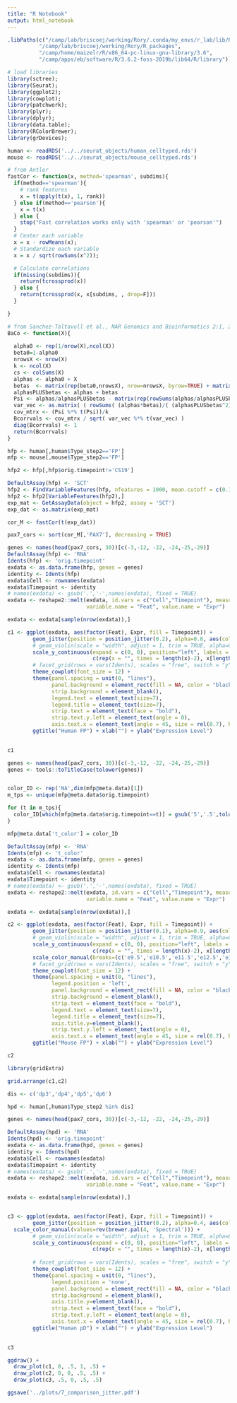 ```yaml
---
title: "R Notebook"
output: html_notebook
---
```


```r
.libPaths(c("/camp/lab/briscoej/working/Rory/.conda/my_envs/r_lab/lib/R/library",
          "/camp/lab/briscoej/working/Rory/R_packages",
          "/camp/home/maizelr/R/x86_64-pc-linux-gnu-library/3.6",
          "/camp/apps/eb/software/R/3.6.2-foss-2019b/lib64/R/library"))
```


```r
# load libraries
library(sctree);
library(Seurat);
library(ggplot2);
library(cowplot);
library(patchwork);
library(plyr);
library(dplyr);
library(data.table);
library(RColorBrewer);
library(grDevices);
```

```r
human <- readRDS('../../seurat_objects/human_celltyped.rds')
mouse <- readRDS('../../seurat_objects/mouse_celltyped.rds')
```

```r
# from Antler
fastCor <- function(x, method='spearman', subdims){
  if(method=='spearman'){
    # rank features
    x = t(apply(t(x), 1, rank))
  } else if(method=='pearson'){
    x = t(x)
  } else {
    stop("Fast correlation works only with 'spearman' or 'pearson'")
  }
  # Center each variable
  x = x - rowMeans(x);
  # Standardize each variable
  x = x / sqrt(rowSums(x^2));

  # Calculate correlations
  if(missing(subdims)){
    return(tcrossprod(x))
  } else {
    return(tcrossprod(x, x[subdims, , drop=F]))
  }

}

# from Sanchez-Taltavull et al., NAR Genomics and Bioinformatics 2:1, 2020
BaCo <- function(X){
  
  alpha0 <- rep(1/nrow(X),ncol(X))
  beta0=1-alpha0
  nrowsX <- nrow(X)
  k <- ncol(X)
  cs <- colSums(X)
  alphas <- alpha0 + X
  betas  <- matrix(rep(beta0,nrowsX), nrow=nrowsX, byrow=TRUE) + matrix(rep(cs,nrowsX), nrow=nrowsX, byrow=TRUE) - X
  alphasPLUSbetas <- alphas + betas
  Psi <- alphas/alphasPLUSbetas - matrix(rep(rowSums(alphas/alphasPLUSbetas)/k, k), ncol=k, byrow=FALSE) 
  var_vec <- as.matrix( ( rowSums( (alphas*betas)/( (alphasPLUSbetas^2)*(alphasPLUSbetas+1) ) ) + rowSums(Psi^2) )/k )
  cov_mtrx <- (Psi %*% t(Psi))/k
  Bcorrvals <- cov_mtrx / sqrt( var_vec %*% t(var_vec) )
  diag(Bcorrvals) <- 1
  return(Bcorrvals)
}
```


```r
hfp <- human[,human$Type_step2=='FP']
mfp <- mouse[,mouse$Type_step2=='FP']
```


```r
hfp2 <- hfp[,hfp$orig.timepoint!='CS19']
```


```r
DefaultAssay(hfp) <- 'SCT'
hfp2 <- FindVariableFeatures(hfp, nfeatures = 1000, mean.cutoff = c(0.1, 8))
hfp2 <- hfp2[VariableFeatures(hfp2),]
exp_mat <- GetAssayData(object = hfp2, assay = 'SCT')
exp_dat <- as.matrix(exp_mat)
```


```r
cor_M <- fastCor(t(exp_dat))
```

```r
pax7_cors <- sort(cor_M[,'PAX7'], decreasing = TRUE)
```

```r
genes <- names(head(pax7_cors, 30))[c(-3,-12, -22, -24,-25,-29)]
DefaultAssay(hfp) <- 'RNA'
Idents(hfp) <- 'orig.timepoint'
exdata <- as.data.frame(hfp, genes = genes)
identity <- Idents(hfp)
exdata$Cell <- rownames(exdata)
exdata$Timepoint <- identity
# names(exdata) <- gsub('.','-',names(exdata), fixed = TRUE)
exdata <- reshape2::melt(exdata, id.vars = c("Cell","Timepoint"), measure.vars = genes,
                         variable.name = "Feat", value.name = "Expr")

exdata <- exdata[sample(nrow(exdata)),]

c1 <- ggplot(exdata, aes(factor(Feat), Expr, fill = Timepoint)) +
        geom_jitter(position = position_jitter(0.2), alpha=0.8, aes(colour=Timepoint), size=.5) + scale_color_manual(values=rev(brewer.pal(4, 'Spectral'))) +
        # geom_violin(scale = "width", adjust = 1, trim = TRUE, alpha=0.25) +
        scale_y_continuous(expand = c(0, 0), position="left", labels = function(x)
                           c(rep(x = "", times = length(x)-2), x[length(x) - 1], "")) +
        # facet_grid(rows = vars(Idents), scales = "free", switch = "y") +
        theme_cowplot(font_size = 12) +
        theme(panel.spacing = unit(0, "lines"),
              panel.background = element_rect(fill = NA, color = "black"),
              strip.background = element_blank(),
              legend.text = element_text(size=7),
              legend.title = element_text(size=7),
              strip.text = element_text(face = "bold"),
              strip.text.y.left = element_text(angle = 0),
              axis.text.x = element_text(angle = 45, size = rel(0.7), hjust = 1, vjust = 1)) +
        ggtitle("Human FP") + xlab("") + ylab("Expression Level")
  

c1
```




```r
genes <- names(head(pax7_cors, 30))[c(-3,-12, -22, -24,-25,-29)]
genes <- tools::toTitleCase(tolower(genes))


color_ID <- rep('NA',dim(mfp@meta.data)[1])
m_tps <- unique(mfp@meta.data$orig.timepoint)

for (t in m_tps){
  color_ID[which(mfp@meta.data$orig.timepoint==t)] = gsub('5','.5',tolower(t))
}

mfp@meta.data['t_color'] = color_ID 

DefaultAssay(mfp) <- 'RNA'
Idents(mfp) <- 't_color'
exdata <- as.data.frame(mfp, genes = genes)
identity <- Idents(mfp)
exdata$Cell <- rownames(exdata)
exdata$Timepoint <- identity
# names(exdata) <- gsub('.','-',names(exdata), fixed = TRUE)
exdata <- reshape2::melt(exdata, id.vars = c("Cell","Timepoint"), measure.vars = genes,
                         variable.name = "Feat", value.name = "Expr")

exdata <- exdata[sample(nrow(exdata)),]

c2 <- ggplot(exdata, aes(factor(Feat), Expr, fill = Timepoint)) +
        geom_jitter(position = position_jitter(0.1), alpha=0.9, aes(colour=Timepoint), size=.5) +
        # geom_violin(scale = "width", adjust = 1, trim = TRUE, alpha=0.25) +
        scale_y_continuous(expand = c(0, 0), position="left", labels = function(x)
                           c(rep(x = "", times = length(x)-2), x[length(x) - 1], "")) + 
        scale_color_manual(breaks=(c('e9.5','e10.5','e11.5','e12.5','e13.5')), values=rev(brewer.pal(5, 'Spectral'))) +
        # facet_grid(rows = vars(Idents), scales = "free", switch = "y") +
        theme_cowplot(font_size = 12) +
        theme(panel.spacing = unit(0, "lines"),
              legend.position = 'left',
              panel.background = element_rect(fill = NA, color = "black"),
              strip.background = element_blank(),
              strip.text = element_text(face = "bold"),
              legend.text = element_text(size=7),
              legend.title = element_text(size=7),
              axis.title.y=element_blank(),
              strip.text.y.left = element_text(angle = 0),
              axis.text.x = element_text(angle = 45, size = rel(0.7), hjust = 1, vjust = 1)) +
        ggtitle("Mouse FP") + xlab("") + ylab("Expression Level")

c2
```


```r
library(gridExtra)
```

```r
grid.arrange(c1,c2)
```


```r
dis <- c('dp3','dp4','dp5','dp6')

hpd <- human[,human$Type_step2 %in% dis]
```

```r
genes <- names(head(pax7_cors, 30))[c(-3,-12, -22, -24,-25,-29)]

DefaultAssay(hpd) <- 'RNA'
Idents(hpd) <- 'orig.timepoint'
exdata <- as.data.frame(hpd, genes = genes)
identity <- Idents(hpd)
exdata$Cell <- rownames(exdata)
exdata$Timepoint <- identity
# names(exdata) <- gsub('.','-',names(exdata), fixed = TRUE)
exdata <- reshape2::melt(exdata, id.vars = c("Cell","Timepoint"), measure.vars = genes,
                         variable.name = "Feat", value.name = "Expr")

exdata <- exdata[sample(nrow(exdata)),]


c3 <- ggplot(exdata, aes(factor(Feat), Expr, fill = Timepoint)) +
        geom_jitter(position = position_jitter(0.2), alpha=0.4, aes(colour=Timepoint), size=.5) +
  scale_color_manual(values=rev(brewer.pal(4, 'Spectral'))) +
        # geom_violin(scale = "width", adjust = 1, trim = TRUE, alpha=0.25) +
        scale_y_continuous(expand = c(0, 0), position="left", labels = function(x)
                           c(rep(x = "", times = length(x)-2), x[length(x) - 1], "")) +
      
        # facet_grid(rows = vars(Idents), scales = "free", switch = "y") +
        theme_cowplot(font_size = 12) +
        theme(panel.spacing = unit(0, "lines"),
              legend.position = 'none',
              panel.background = element_rect(fill = NA, color = "black"),
              strip.background = element_blank(),
              axis.title.y=element_blank(),
              strip.text = element_text(face = "bold"),
              strip.text.y.left = element_text(angle = 0),
              axis.text.x = element_text(angle = 45, size = rel(0.7), hjust = 1, vjust = 1)) +
        ggtitle("Human pD") + xlab("") + ylab("Expression Level")
  

c3
```


```r
ggdraw() +
  draw_plot(c1, 0, .5, 1, .5) +
  draw_plot(c2, 0, 0, .5, .5) +
  draw_plot(c3, .5, 0, .5, .5)

ggsave('../plots/7_comparison_jitter.pdf')
```








